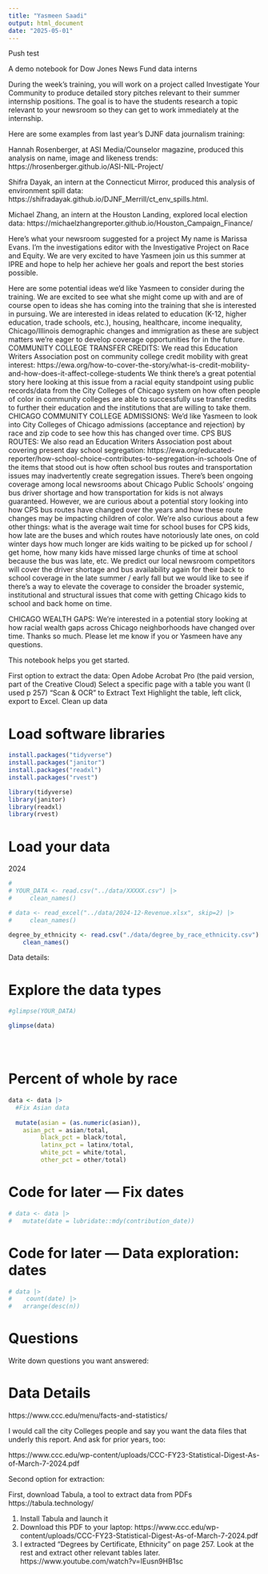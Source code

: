 ```yaml
---
title: "Yasmeen Saadi"
output: html_document
date: "2025-05-01"
---
```


Push test

A demo notebook for Dow Jones News Fund data interns

During the week’s training, you will work on a project called Investigate Your Community to produce detailed story pitches relevant to their summer internship positions. The goal is to have the students research a topic relevant to your newsroom so they can get to work immediately at the internship. 

Here are some examples from last year’s DJNF data journalism training:

Hannah Rosenberger, at ASI Media/Counselor magazine, produced this analysis on name, image and likeness trends: https://hrosenberger.github.io/ASI-NIL-Project/

Shifra Dayak, an intern at the Connecticut Mirror, produced this analysis of environment spill data: https://shifradayak.github.io/DJNF_Merrill/ct_env_spills.html.

Michael Zhang, an intern at the Houston Landing, explored local election data: https://michaelzhangreporter.github.io/Houston_Campaign_Finance/


Here's what your newsroom suggested for a project
My name is Marissa Evans. I'm the investigations editor with the Investigative Project on Race and Equity. We are very excited to have Yasmeen join us this summer at IPRE and hope to help her achieve her goals and report the best stories possible.


Here are some potential ideas we'd like Yasmeen to consider during the training. We are excited to see what she might come up with and are of course open to ideas she has coming into the training that she is interested in pursuing. We are interested in ideas related to education (K-12, higher education, trade schools, etc.), housing, healthcare, income inequality, Chicago/Illinois demographic changes and immigration as these are subject matters we're eager to develop coverage opportunities for in the future.
COMMUNITY COLLEGE TRANSFER CREDITS: We read this Education Writers Association post on community college credit mobility with great interest: https://ewa.org/how-to-cover-the-story/what-is-credit-mobility-and-how-does-it-affect-college-students We think there’s a great potential story here looking at this issue from a racial equity standpoint using public records/data from the City Colleges of Chicago system on how often people of color in community colleges are able to successfully use transfer credits to further their education and the institutions that are willing to take them.
CHICAGO COMMUNITY COLLEGE ADMISSIONS: We'd like Yasmeen to look into City Colleges of Chicago admissions (acceptance and rejection) by race and zip code to see how this has changed over time.
CPS BUS ROUTES: We also read an Education Writers Association post about covering present day school segregation: https://ewa.org/educated-reporter/how-school-choice-contributes-to-segregation-in-schools One of the items that stood out is how often school bus routes and transportation issues may inadvertently create segregation issues. There's been ongoing coverage among local newsrooms about Chicago Public Schools' ongoing bus driver shortage and how transportation for kids is not always guaranteed. However, we are curious about a potential story looking into how CPS bus routes have changed over the years and how these route changes may be impacting children of color. We're also curious about a few other things: what is the average wait time for school buses for CPS kids, how late are the buses and which routes have notoriously late ones, on cold winter days how much longer are kids waiting to be picked up for school / get home, how many kids have missed large chunks of time at school because the bus was late, etc. We predict our local newsroom competitors will cover the driver shortage and bus availability again for their back to school coverage in the late summer / early fall but we would like to see if there's a way to elevate the coverage to consider the broader systemic, institutional and structural issues that come with getting Chicago kids to school and back home on time.


CHICAGO WEALTH GAPS: We're interested in a potential story looking at how racial wealth gaps across Chicago neighborhoods have changed over time.
Thanks so much. Please let me know if you or Yasmeen have any questions.


This notebook helps you get started.

First option to extract the data:
Open Adobe Acrobat Pro (the paid version, part of the Creative Cloud)
Select a specific page with a table you want (I used p 257)
"Scan & OCR" to Extract Text
Highlight the table, left click, export to Excel.
Clean up data


# Load software libraries
```r
install.packages("tidyverse")
install.packages("janitor")
install.packages("readxl")
install.packages("rvest")
```

```r
library(tidyverse)
library(janitor)
library(readxl)
library(rvest)

```


# Load your data

2024

```r

# 
# YOUR_DATA <- read.csv("../data/XXXXX.csv") |> 
#     clean_names()

# data <- read_excel("../data/2024-12-Revenue.xlsx", skip=2) |> 
#     clean_names()

degree_by_ethnicity <- read.csv("./data/degree_by_race_ethnicity.csv") |> 
    clean_names()


```

Data details:


# Explore the data types
```r

#glimpse(YOUR_DATA)

glimpse(data)





```
# Percent of whole by race

```r

data <- data |> 
  #Fix Asian data
  
  mutate(asian = (as.numeric(asian)),
    asian_pct = asian/total,
         black_pct = black/total,
         latinx_pct = latinx/total,
         white_pct = white/total,
         other_pct = other/total)

```



# Code for later --- Fix dates
```r
# data <- data |> 
#   mutate(date = lubridate::mdy(contribution_date))
```



# Code for later ---  Data exploration: dates

```r
# data |> 
#    count(date) |> 
#   arrange(desc(n))
```




# Questions 

Write down questions you want answered:



# Data Details
https://www.ccc.edu/menu/facts-and-statistics/

I would call the city Colleges people and say you want the data files that underly this report. And ask for prior years, too:

https://www.ccc.edu/wp-content/uploads/CCC-FY23-Statistical-Digest-As-of-March-7-2024.pdf

Second option for extraction:

First, download Tabula, a tool to extract data from PDFs
https://tabula.technology/

1) Install Tabula and launch it
2) Download this PDF to your laptop: https://www.ccc.edu/wp-content/uploads/CCC-FY23-Statistical-Digest-As-of-March-7-2024.pdf
3) I extracted "Degrees by Certificate, Ethnicity" on page 257. Look at the rest and extract other relevant tables later. https://www.youtube.com/watch?v=IEusn9HB1sc

